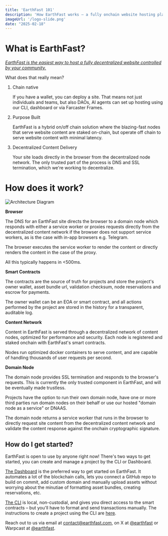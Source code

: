 ```yaml
---
title: 'EarthFast 101'
description: 'How EarthFast works – a fully onchain website hosting platform with decentralized content delivery.'
imageUrl: '/logo-slide.png'
date: "2025-02-18"
---
```


# What is EarthFast?

_<u>EarthFast is the easiest way to host a fully decentralized website controlled by your community.</u>_

What does that really mean?

1. Chain native

    If you have a wallet, you can deploy a site. That means not just individuals and teams, but also DAOs, AI agents can set up hosting using our CLI, dashboard or via Farcaster Frames.

2. Purpose Built

    EarthFast is a hybrid on/off chain solution where the blazing-fast nodes that serve website content are staked on-chain, but operate off chain to serve website content with minimal latency.

3. Decentralized Content Delivery

    Your site loads directly in the browser from the decentralized node network. The only trusted part of the process is DNS and SSL termination, which we're working to decentralize.

# How does it work?

![Architecture Diagram](/ef-architecture.png)

**Browser**

The DNS for an EarthFast site directs the browser to a domain node which responds with either a service worker or proxies requests directly from the decentralized content network if the browser does not support service workers, as is the case with in-app browsers e.g. Telegram.

The browser executes the service worker to render the content or directly renders the content in the case of the proxy.

All this typically happens in &lt;500ms.

**Smart Contracts**

The contracts are the source of truth for projects and store the project's owner wallet, asset bundle url, validation checksum, node reservations and escrow for payments.

The owner wallet can be an EOA or smart contract, and all actions performed by the project are stored in the history for a transparent, auditable log.

**Content Network**

Content in EarthFast is served through a decentralized network of content nodes, optimized for performance and security. Each node is registered and staked onchain with EarthFast's smart contracts.

Nodes run optimized docker containers to serve content, and are capable of handling thousands of user requests per second.

**Domain Node**

The domain node provides SSL termination and responds to the browser's requests. This is currently the only trusted component in EarthFast, and will be eventually made trustless.

Projects have the option to run their own domain node, have one or more third parties run domain nodes on their behalf or use our hosted "domain node as a service" or DNAAS.

The domain node returns a service worker that runs in the browser to directly request site content from the decentralized content network and validate the content response  against the onchain cryptographic signature.

## How do I get started?

EarthFast is open to use by anyone right now! There's two ways to get started, you can create and manage a project by the CLI or Dashboard.

[The Dashboard](https://dashboard.earthfast.com/) is the preferred way to get started on EarthFast. It automates a lot of the blockchain calls, lets you connect a GitHub repo to build on commit, add custom domain and manually upload assets without worrying about the minutiae of formatting asset bundles, creating reservations, etc.

[The CLI](https://www.npmjs.com/package/earthfast-cli) is local, non-custodial, and gives you direct access to the smart contracts – but you'll have to format and send transactions manually. The instructions to create a project using the CLI are [here](https://docs.earthfast.com/projects/project-setup).

Reach out to us via email at [contact@earthfast.com](mailto:contact@earthfast.com), on X at [@earthfast](https://x.com/earthfast) or Warpcast at [@earthfast](https://warpcast.com/earthfast).